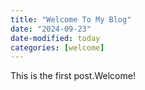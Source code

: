 ```yaml
---
title: "Welcome To My Blog"
date: "2024-09-23"
date-modified: today
categories: [welcome]
---
```


This is the first post.Welcome!
